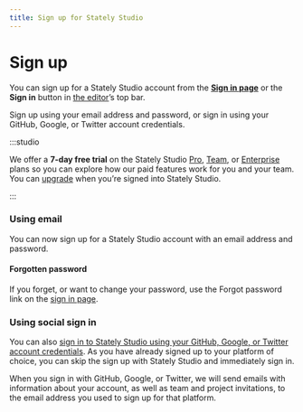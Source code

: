 ```yaml
---
title: Sign up for Stately Studio
---
```


# Sign up

You can sign up for a Stately Studio account from the [**Sign in page**](https://stately.ai/registry/login) or the **Sign in** button in [the editor](https://stately.ai/editor)’s top bar.

Sign up using your email address and password, or sign in using your GitHub, Google, or Twitter account credentials.

:::studio

We offer a **7-day free trial** on the Stately Studio [Pro](studio-pro-plan.mdx), [Team](studio-team-plan.mdx), or [Enterprise](studio-enterprise-plan.mdx) plans so you can explore how our paid features work for you and your team. You can [upgrade](/upgrade.mdx) when you’re signed into Stately Studio.

:::

### Using email

You can now sign up for a Stately Studio account with an email address and password.

#### Forgotten password

If you forget, or want to change your password, use the Forgot password link on the [sign in page](https://stately.ai/registry/login).

### Using social sign in

You can also [sign in to Stately Studio using your GitHub, Google, or Twitter account credentials](https://stately.ai/registry/login). As you have already signed up to your platform of choice, you can skip the sign up with Stately Studio and immediately sign in.

When you sign in with GitHub, Google, or Twitter, we will send emails with information about your account, as well as team and project invitations, to the email address you used to sign up for that platform.
